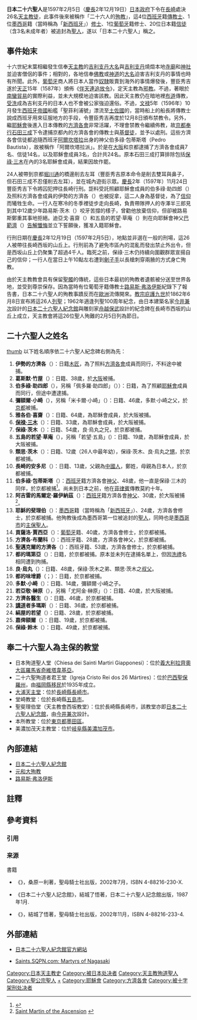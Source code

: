 {{Infobox Saint
|name=日本二十六聖人
|death_date=1597年2月5日
|martyred_by=
|means_of_martyrdom=
|feast_day=2月6日（羅馬天主教會）
|venerated_in=[[羅馬天主教會|羅馬天主教會]]、[[普世聖公宗|普世聖公宗]]、[[信義宗|美國福音路德教教會]]
|image=26 muchenykiv Yaponii 03..jpg
|image_size=250px
|caption=
|birth_place=
|death_place={{JPN}}[[長崎|長崎]]
|title=殉教者
|beatified_date=1627年9月14日
|beatified_place=羅馬
|beatified_by=[[烏爾班八世|烏爾班八世]]
|canonized_date=1862年6月8日
|canonized_place=[[羅馬|羅馬]]
|canonized_by=[[庇護九世|庇護九世]]
|attributes=
|patronage=
|major_shrine=
|notable_members=
}}
{{japanese|japanese=日本二十六聖人|kana=にほんにじゅうろくせいじん|romaji=Nihon nijūroku seijin}}
'''日本二十六聖人'''是1597年2月5日（[[慶長|慶長]]2年12月19日）[[豐臣政權|日本政府]]下令在[[長崎市|長崎]]處決26名[[天主教徒|天主教徒]]，此事件後來被稱作「二十六人的[[殉教|殉教]]」，這4位[[西班牙|西班牙]]籍[[傳教士|傳教士]]、1位[[墨西哥|墨西哥]]籍（當時稱為「[[新西班牙總督轄區|新西班牙]]」）[[修士|修士]]、1位[[葡萄牙|葡萄牙]]籍修士、20位日本籍[[信徒|信徒]]（含3名未成年者）被追封為[[聖人|聖人]]，遂以「日本二十六聖人」稱之。

== 事件始末 ==
十六世紀末葉相繼發生信奉[[天主教|天主教]]的[[吉利支丹大名|吉利支丹大名]]與[[吉利支丹|吉利支丹]]燒燬本地[[寺廟|寺廟]]和[[神社|神社]]並迫害僧侶的事件；相對的，各地信奉[[佛教|佛教]]或[[神道|神道]]的[[大名_(稱謂)|大名]]迫害吉利支丹的事情也時有所聞。此外，[[葡萄牙|葡萄牙]]商人將日本人當作[[奴隸|奴隸]]販賣到海外的事情爆發後，豐臣秀吉遂於[[天正_(日本)|天正]]15年（1587年）頒佈《[[伴天連追放令|伴天連追放令]]》，定天主教為[[邪教|邪教]]。不過，著眼於[[南蠻貿易|南蠻貿易]]的實際利益，並未大規模地迫害該教。因此天主教仍在暗地裡[[布道|布道]]傳教，[[洗禮|受洗]]成為吉利支丹的日本人也不會被公家強迫還俗。不過，[[文禄|文禄]]5年（1596年）10月發生[[西班牙帝國|西班牙帝國]]船艦「聖菲利浦號」漂流至[[土佐國|土佐國]]的{{link-ja|聖菲利浦號事件|サン＝フェリペ号事件}}，當時船上的船長將傳教士說成西班牙用來征服地方的手段，令豐臣秀吉再度於12月8日頒布禁教令。另外，繼[[耶穌會|耶穌會]]後進入日本傳教的[[方濟各會|方濟各會]]非常活躍，不理會禁教令繼續佈教，故[[京都|京都]][[奉行|奉行]][[石田三成|石田三成]]下令逮捕京都內的方濟各會的傳教士與[[基督徒|基督徒]]，並予以處刑。這些方濟各會信徒都追隨西班牙[[阿爾坎塔拉|阿爾坎塔拉]]出身的神父伯多祿·包蒂斯塔（Pedro Bautista），故被稱作「阿爾坎塔拉派」。於是在[[大阪市|大阪]]和京都逮捕了方濟各會成員7名、信徒14名，以及耶穌會成員3名，合計共24名。原本石田三成打算排除包括[[保祿·三木|保祿·三木]]在內的3名耶穌會成員，結果因故作罷。

24人被帶到京都[[堀川通|堀川通]]的橋邊削去左耳（豐臣秀吉原本命令是削去雙耳與鼻子，但石田三成不忍僅削去左耳），並在城內遊街示眾。[[慶長|慶長]]2年（1597年）11月24日豐臣秀吉下令將囚犯押往長崎行刑。詎料受託照顧耶穌會成員的伯多祿·助四郎（{{lang|ja|ペトロ助四郎}}）及照料方濟各會成員的伊勢的方濟各（{{lang|ja|伊勢のフランシスコ}}）也被捉拿，這二人身為基督徒，為了[[信仰|信仰]]而犧牲生命。一行人在寒冷的冬季裡徒步走向長崎，負責帶隊押人的寺澤半三郎見到其中12歲少年路易斯·茨木（{{lang|ja|ルドビコ茨木}}）咬牙苦撐的樣子，曾勸他放棄信仰，但卻被路易斯鄭重其事地拒絕。迪亞戈·喜齋（{{lang|ja|ディエゴ喜斎}}）和五島的若望·草庵（{{lang|ja|五島のヨハネ草庵}}）則在向耶穌會神父[[巴範濟|巴範濟]]（{{lang|it|Francesco Pasio}}）[[和好聖事|告解懺悔]]並立下誓願後，獲准入籍耶穌會。

行刑日期在[[慶長|慶長]]2年12月19日（1597年2月5日），地點並非選在一般的刑場，這26人被帶往長崎西坂的山丘上。行刑前為了避免市區內的混亂而發出禁止外出令，但是西坂山丘上仍聚集了超過4千人。臨死之前，保祿·三木仍持續向圍觀群眾宣揚自己的信仰；一行人在當日上午10點左右遭到[[劊子手|劊子手]]以長槍刺穿兩腋的方式身亡殉教。

由於天主教教會具有保留[[聖髑|聖髑]]的傳統，這些日本最初的殉教者遺骸被分送至世界各地，並受到尊崇保存。因為當時有位葡萄牙籍傳教士[[路易斯·弗洛伊斯|路易斯·弗洛伊斯]]紀錄下了報告書，日本二十六聖人的殉教事蹟反而在[[歐洲|歐洲]]流傳開來。[[教宗庇護九世|教宗庇護九世]]於1862年6月8日宣布將這26人[[基督教聖人|列聖]]；1962年適逢列聖100周年紀念，由日本建築名家[[今井兼次|今井兼次]]設計的[[日本二十六聖人紀念館|日本二十六聖人紀念館]]與雕刻家[[舟越保武|舟越保武]]設計的紀念碑在長崎市西坂的山丘上成立，天主教會將這26位聖人殉難的2月5日列為節日。

== 二十六聖人之姓名 ==
[[file:Ca'_Rezzonico_-_Martirio_dei_Francescani_a_Nagasaki_(Inv.050)_-_Francesco_Maffei.jpg|thumb]]
以下姓名{{NoteTag|所列之翻譯採天主教譯名：方濟各（法蘭西斯）、伯多祿（彼得）、若望（約翰）、馬爾定（馬丁）、多默（多馬）、良（李奧）、保祿（保羅）、彌額爾（米迦勒）、嘉俾額爾（加百列）、味增爵（文森特）、葛斯默（科司梅）。}}順序依二十六聖人紀念碑右側為先：
# '''伊勢的方濟各'''（{{lang-ja|伊勢のフランシスコ}}）：日籍[[木匠|木匠]]，為了照料[[方濟各會|方濟各會]]成員而同行，不料途中被捕。
# '''葛斯默·竹屋'''（{{lang-ja|コスメ竹屋}}）：日籍、38歲，於[[大阪市|大阪]]被捕。
# '''伯多祿·助四郎'''（{{lang-ja|ペトロ助四郎}}），另稱「佩多羅·助四郎」（{{lang-ja|ペドロ助四郎}}）{{NoteTag|差異在第二字[[清濁音|清濁音]]的不同。}}）：日籍，為了照顧[[耶穌會|耶穌會]]成員而同行，但途中遭逮捕。
# '''彌額爾·小崎'''（{{lang-ja|ミゲル小崎}}），另稱「米卡爾·小崎」（{{lang-ja|ミカエル小崎}}）：日籍、46歲，多默·小崎之父，於[[京都市|京都]]被捕。
# '''雅各伯·喜齋'''（{{lang-ja|ディエゴ喜斎}}）：日籍、64歲，為耶穌會成員，於大阪被捕。
# '''[[保祿·三木|保禄·三木]]'''（{{lang-ja|パウロ三木}}）：日籍、33歲，為耶穌會成員，於大阪被捕。
# '''保祿·茨木'''（{{lang-ja|パウロ茨木}}）：日籍、54歲，良·烏丸之兄，於京都被捕。
# '''五島的若望·草庵'''（{{lang-ja|五島のヨハネ草庵}}），另稱「若望·五島」({{lang-ja|ヨハネ五島}}）：日籍、19歲，為耶穌會成員，於大阪被捕。
# '''類思·茨木'''（{{lang-ja|ルドビコ茨木}}{{NoteTag|「ルドビコ」來自[[世界語|世界語]]「Ludoviko」，即為“Louis”。}}）：日籍、12歲（26人中最年幼），保祿·茨木、良·烏丸之[[甥|甥]]，於京都被捕。
# '''長崎的安多尼'''（{{lang-ja|長崎のアントニオ}}）：日籍、13歲，父親為[[中國人|中國人]]，鄭姓，母親為日本人，於京都被捕。
# '''伯多祿·包蒂斯塔'''（{{lang-es|Pedro Bautista}}）：[[西班牙|西班牙]]籍方濟各會[[祭司|神父]]、48歲，他一直是保祿·三木的同伴，於京都被捕<ref>{{CathEncy|wstitle=Sts. Peter Baptist and Twenty-Five Companions}}</ref>。尚未到日本之前，他在[[菲律賓|菲律賓]]傳教莫約十年。
# '''阿吉雷的馬爾定·羅伊納茲'''（{{lang-es|Martin Loynaz de Aguirre}}）：[[西班牙|西班牙]]籍方濟各會[[祭司|神父]]、30歲，於大阪被捕<ref>[http://saints.sqpn.com/saintm5m.htm Saint Martin of the Ascension] {{webarchive|url=https://web.archive.org/web/20120101193146/http://saints.sqpn.com/saintm5m.htm |date=2012-01-01 }}</ref>。
# '''耶穌的斐理伯'''（{{lang-es|Felipe de Jesús}}）：[[墨西哥|墨西哥]]籍（當時稱為「[[新西班牙總督轄區|新西班牙]]」）、24歲，方濟各會修士，於京都被捕。他殉教後成為墨西哥第一位被追封的[[聖人|聖人]]，同時也是[[墨西哥市|墨西哥市]]的[[主保聖人|主保聖人]]。
# '''貢薩洛·賈西亞'''（{{lang-es|Gonzalo Garcia}}）：[[葡萄牙|葡萄牙]]籍、40歲，方濟各會修士，於京都被捕。
# '''方濟各·布蘭科'''（{{lang-es|Francisco Branco}}）：西班牙籍、28歲，方濟各會神父，於京都被捕。
# '''聖邁克爾的方濟各'''（{{lang-es|San Francisco de San Miguel}}）：西班牙籍、53歲，方濟各會修士，於京都被捕。
# '''都的瑪第亞'''（{{lang-ja|マチアス}}）：日籍，於京都被捕。原本並未列在逮捕名單上，但因[[洗禮|洗禮]]名相同遭到拘捕。
# '''良·烏丸'''（{{lang-ja|レオ烏丸}}）：日籍、48歲，保祿·茨木之弟、類思·茨木之[[叔父|叔父]]。
# '''都的味增爵'''（{{lang-ja|ボナベントゥラ}}；{{lang-la|Bonaventura}}）：日籍，於京都被捕。
# '''多默·小崎'''（{{lang-ja|トマス小崎}}）：日籍、14歲，彌額爾·小崎之子。
# '''若亞敬·榊原'''（{{lang-ja|ホアキン榊原}}），另稱「尤阿金·榊原」（{{lang-ja|ヨアキム榊原}}）：日籍、40歲，於大阪被捕。
# '''方濟各醫生'''（{{lang-ja|医者のフランシスコ}}）：日籍、46歲，於京都被捕。
# '''[[布道|講道]]者多瑪斯'''（{{lang-ja|トマス談義者}}）：日籍、36歲，於京都被捕。
# '''絹屋的若望'''（{{lang-ja|絹屋のヨハネ}}）：日籍、28歲，於京都被捕。
# '''嘉俾額爾'''（{{lang-ja|ガブリエル}}）：日籍、19歲，於京都被捕。
# '''保祿·鈴木'''（{{lang-ja|パウロ鈴木}}）：日籍、49歲，於京都被捕。

== 奉二十六聖人為主保的教堂==
* 日本殉道聖人堂（Chiesa dei Sainti Martiri Giapponesi）：位於[[義大利|義大利]][[拉齊奧大區|拉齊奧大區]][[羅馬省|羅馬省]][[奇維塔韋基亞|奇維塔韋基亞]]。
* 二十六聖殉道者君王堂（Igreja Cristo Rei dos 26 Mártires）：位於[[巴西|巴西]][[聖保羅州|聖保羅州]]，由[[福岡縣|福岡縣]][[日裔巴西人|移民]]於1935年成立。
* [[大浦天主堂|大浦天主堂]]：位於[[長崎縣|長崎縣]][[長崎市|長崎市]]。
* 堂崎教堂：位於長崎縣[[五島市|五島市]]。
* 聖斐理伯堂（天主教會西坂教堂）：位於長崎縣長崎市，該教堂亦即[[日本二十六聖人紀念館|日本二十六聖人紀念館]]，由[[今井兼次|今井兼次]]設計。
* 本所教堂：位於[[東京都|東京都]][[墨田區|墨田區]]。
* 美濃加茂天主教堂：位於[[岐阜縣|岐阜縣]][[美濃加茂市|美濃加茂市]]。

== 內部連結 ==
* [[日本二十六聖人紀念館|日本二十六聖人紀念館]]
* [[元和大殉教|元和大殉教]]
* [[路易斯·弗洛伊斯|路易斯·弗洛伊斯]]

== 註釋 ==
{{NoteFoot}}

== 參考資料 ==
=== 引用 ===
{{Reflist|30em}}

=== 来源 ===
; 書籍
* {{ja}}《{{lang|ja|天使のゼノさん　日本二十六聖人の祈り}}》，桑原一利著，聖母騎士社出版，2002年7月，ISBN 4-88216-230-X.
* {{ja}}《日本二十六聖人記念館》，結城了悟著，日本二十六聖人記念館出版，1987年1月.
* {{ja}}《{{lang|ja|二十六聖人と長崎物語}}》，結城了悟著，聖母騎士社出版，2002年11月，ISBN 4-88216-233-4.

== 外部連結 ==
{{Commonscat|Twenty-six Martyrs of Japan}}
* {{ja}}[http://www.26martyrs.com/ 日本二十六聖人紀念館官方網站] {{Wayback|url=http://www.26martyrs.com/ |date=20210220142415 }}
* {{en}}[http://saints.sqpn.com/martyrs-of-nagasaki/ Saints.SQPN.com: Martyrs of Nagasaki] {{Wayback|url=http://saints.sqpn.com/martyrs-of-nagasaki/ |date=20150205050129 }}

{{Authority control}}
[[Category:日本天主教史|Category:日本天主教史]]
[[Category:被日本处决者|Category:被日本处决者]]
[[Category:天主教殉道聖人|Category:天主教殉道聖人]]
[[Category:聖公宗聖人|Category:聖公宗聖人]]
[[Category:吉利支丹|+]]
[[Category:耶穌會|Category:耶穌會]]
[[Category:方濟各會|Category:方濟各會]]
[[Category:被十字架刑处决者|Category:被十字架刑处决者]]